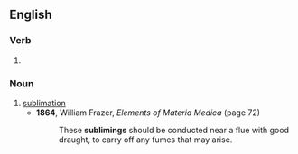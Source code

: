 ==English==

===Verb===
{{head|en|verb form}}

# {{present participle of|sublime|lang=en|nocat=1}}

===Noun===
{{en-noun}}

# [[sublimation]]
#* '''1864''', William Frazer, ''Elements of Materia Medica'' (page 72)
#*: These '''sublimings''' should be conducted near a flue with good draught, to carry off any fumes that may arise.